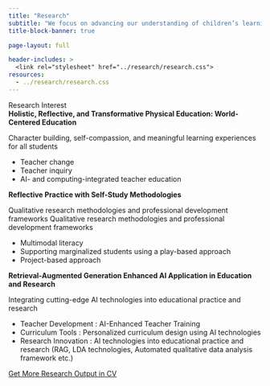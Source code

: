 ```yaml
---
title: "Research"
subtitle: "We focus on advancing our understanding of children’s learning and cognition in the context of AI, aiming to ensure that AI serves as a positive force in children’s development while mitigating risks."
title-block-banner: true

page-layout: full

header-includes: >
  <link rel="stylesheet" href="../research/research.css">
resources:
  - ../research/research.css   
---
```


::: {#hero-heading}


<div class="h2">Research Interest</div>


:::

<!-- start topic box -->

::: {.topic-box}

<div class="h3">**Holistic, Reflective, and Transformative Physical Education: World-Centered Education**</div>

Character building, self-compassion, and meaningful learning experiences for all students

- Teacher change
- Teacher inquiry 
- AI- and computing-integrated teacher education 

:::

::: {.topic-box}
<div class="h3">**Reflective Practice with Self-Study Methodologies**</div>

Qualitative research methodologies and professional development frameworks
Qualitative research methodologies and professional development frameworks

- Multimodal literacy 
- Supporting marginalized students using a play-based approach 
- Project-based approach 
:::


::: {.topic-box}
<div class="h3">**Retrieval-Augmented Generation Enhanced AI Application in Education and Research**</div>

Integrating cutting-edge AI technologies into educational practice and research

- Teacher Development : AI-Enhanced Teacher Training
- Curriculum Tools : Personalized curriculum design using AI technologies
- Research Innovation :  AI technologies into educational practice and research 
                                          (RAG, LDA technologies, Automated qualitative data analysis framework etc.)
:::


<!-- end topic box -->



<div class="btn-container">
  <a href="../cv.qmd" class="btn btn-custom">Get More Research Output in CV</a>
</div>

